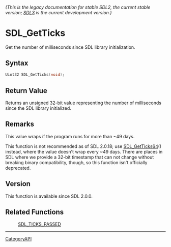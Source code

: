 ====== (This is the legacy documentation for stable SDL2, the current stable version; [https://wiki.libsdl.org/SDL3/ SDL3] is the current development version.) ======
= SDL_GetTicks =

Get the number of milliseconds since SDL library initialization.

== Syntax ==

<syntaxhighlight lang='c'>
Uint32 SDL_GetTicks(void);
</syntaxhighlight>

== Return Value ==

Returns an unsigned 32-bit value representing the number of milliseconds
since the SDL library initialized.

== Remarks ==

This value wraps if the program runs for more than ~49 days.

This function is not recommended as of SDL 2.0.18; use [[SDL_GetTicks64]]()
instead, where the value doesn't wrap every ~49 days. There are places in
SDL where we provide a 32-bit timestamp that can not change without
breaking binary compatibility, though, so this function isn't officially
deprecated.

== Version ==

This function is available since SDL 2.0.0.

== Related Functions ==

:[[SDL_TICKS_PASSED]]

----
[[CategoryAPI]]


